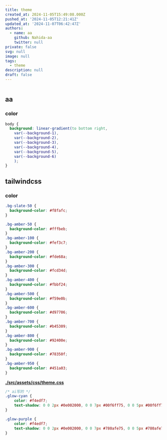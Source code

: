 ```yaml
---
title: theme
created_at: 2024-11-05T15:49:08.000Z
pushed_at: '2024-11-05T12:21:41Z'
updated_at: '2024-11-07T06:42:47Z'
authors:
  - name: aa
    github: Nahida-aa
    twitter: null
private: false
svg: null
image: null
tags:
  - theme
description: null
draft: false
---
```

```ts
```
## aa
### color
```css
body {
  background: linear-gradient(to bottom right,
    var(--background-1),
    var(--background-2),
    var(--background-3),
    var(--background-4),
    var(--background-5),
    var(--background-6)
    );
}
```
## tailwindcss

### color
```css
.bg-slate-50 {
  background-color: #f8fafc;
}

.bg-amber-50 {
  background-color: #fffbeb;
}
.bg-amber-100 {
  background-color: #fef3c7;
}
.bg-amber-200 {
  background-color: #fde68a;
}
.bg-amber-300 {
  background-color: #fcd34d;
}
.bg-amber-400 {
  background-color: #fbbf24;
}
.bg-amber-500 {
  background-color: #f59e0b;
}
.bg-amber-600 {
  background-color: #d97706;
}
.bg-amber-700 {
  background-color: #b45309;
}
.bg-amber-800 {
  background-color: #92400e;
}
.bg-amber-900 {
  background-color: #78350f;
}
.bg-amber-950 {
  background-color: #451a03;
}
```
**[./src/assets/css/theme.css](./src/assets/css/theme.css)**
```css
/* ai写的 */
.glow-cyan {
    color: #f4edf7;
    text-shadow: 0 0 2px #0e002000, 0 0 7px #00f6ff75, 0 0 5px #00f6ff75, 0 0 18px #00f6ff75;
}

.glow-purple {
    color: #f4edf7;
    text-shadow: 0 0 2px #0e002000, 0 0 7px #780afe75, 0 0 5px #780afe75, 0 0 18px #780afe75;
}
```
